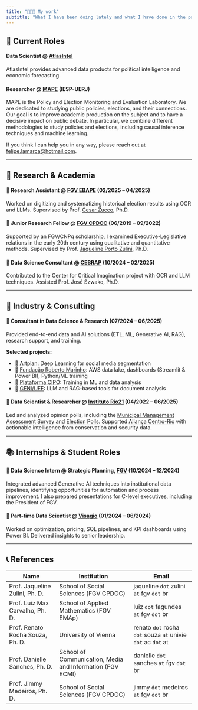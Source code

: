 ```yaml
---
title: "👨🏻‍💻 My work"
subtitle: "What I have been doing lately and what I have done in the past"
---
```


## 💼 Current Roles

#### **Data Scientist** @ [AtlasIntel](https://atlasintel.org/)
AtlasIntel provides advanced data products for political intelligence and economic forecasting.

#### **Researcher** @ [MAPE](https://mape.org.br/) (IESP-UERJ)
MAPE is the Policy and Election Monitoring and Evaluation Laboratory. We are dedicated to studying public policies, elections, and their connections. Our goal is to improve academic production on the subject and to have a decisive impact on public debate. In particular, we combine different methodologies to study policies and elections, including causal inference techniques and machine learning.

If you think I can help you in any way, please reach out at [felipe.lamarca@hotmail.com](mailto:felipe.lamarca@hotmail.com).

---

## 🧪 Research & Academia

#### 📍 **Research Assistant** @ [FGV EBAPE](https://ebape.fgv.br/en) (02/2025 – 04/2025)  
Worked on digitizing and systematizing historical election results using OCR and LLMs. Supervised by Prof. [Cesar Zucco](https://professor.fgv.br/ebape/cesar-zucco), Ph.D.

#### 📍 **Junior Research Fellow** @ [FGV CPDOC](https://cpdoc.fgv.br/en) (06/2019 – 09/2022)  
Supported by an FGV/CNPq scholarship, I examined Executive-Legislative relations in the early 20th century using qualitative and quantitative methods. Supervised by Prof. [Jaqueline Porto Zulini](https://cpdoc.fgv.br/equipe/jaquelinezulini), Ph.D.

#### 📍 **Data Science Consultant** @ [CEBRAP](https://cebrap.org.br/) (10/2024 – 02/2025)  
Contributed to the Center for Critical Imagination project with OCR and LLM techniques. Assisted Prof. José Szwako, Ph.D.

---

## 💼 Industry & Consulting

#### 📍 **Consultant in Data Science & Research** (07/2024 – 06/2025)  
Provided end-to-end data and AI solutions (ETL, ML, Generative AI, RAG), research support, and training.

**Selected projects:**

- 📌 [Artplan](https://artplan.com.br/): Deep Learning for social media segmentation  
- 📌 [Fundação Roberto Marinho](https://www.frm.org.br/): AWS data lake, dashboards (Streamlit & Power BI), Python/ML training  
- 📌 [Plataforma CIPÓ](https://plataformacipo.org/): Training in ML and data analysis  
- 📌 [GENI/UFF](https://geni.uff.br/): LLM and RAG-based tools for document analysis

#### 📍 **Data Scientist & Researcher** @ [Instituto Rio21](https://rio21.org/) (04/2022 – 06/2025)  
Led and analyzed opinion polls, including the [Municipal Management Assessment Survey](https://drive.google.com/file/d/1nUVQnHgi2kvHHau5rcxC-5DzTkeuOk75/view?usp=sharing) and [Election Polls](https://drive.google.com/file/d/1Q1y1tIzLF4i6bh9W0K6SvRm_XvSt4ISr/view?usp=sharing). Supported [Aliança Centro-Rio](https://alianca-cidade.org/) with actionable intelligence from conservation and security data.

---

## 📚 Internships & Student Roles

#### 📍 **Data Science Intern** @ Strategic Planning, [FGV](https://portal.fgv.br/) (10/2024 – 12/2024)  
Integrated advanced Generative AI techniques into institutional data pipelines, identifying opportunities for automation and process improvement. I also prepared presentations for C-level executives, including the President of FGV.

<!-- #### 📍 **Student Consultant** @ [Brazilian Sailing Confederation](https://www.cbvela.org.br/) (08/2023 – 12/2023)  
Built a ranking model using web scraping and ML to analyze regatta performance. -->

#### 📍 **Part-time Data Scientist** @ [Visagio](https://visagio.com/en/home/) (01/2024 – 06/2024)  
Worked on optimization, pricing, SQL pipelines, and KPI dashboards using Power BI. Delivered insights to senior leadership.

---

## 📞 References

| Name                      | Institution                           | Email                           |
|---------------------------|----------------------------------------|---------------------------------|
| Prof. Jaqueline Zulini, Ph. D. | School of Social Sciences (FGV CPDOC) | jaqueline `dot` zulini `at` fgv `dot` br |
| Prof. Luiz Max Carvalho, Ph. D. | School of Applied Mathematics (FGV EMAp) | luiz `dot` fagundes `at` fgv `dot` br |
| Prof. Renato Rocha Souza, Ph. D. | University of Vienna | renato `dot` rocha `dot` souza `at` univie `dot` ac `dot` at |
| Prof. Danielle Sanches, Ph. D. | School of Communication, Media and Information (FGV ECMI) | danielle `dot` sanches `at` fgv `dot` br |
| Prof. Jimmy Medeiros, Ph. D. | School of Social Sciences (FGV CPDOC) | jimmy `dot` medeiros `at` fgv `dot` br |

